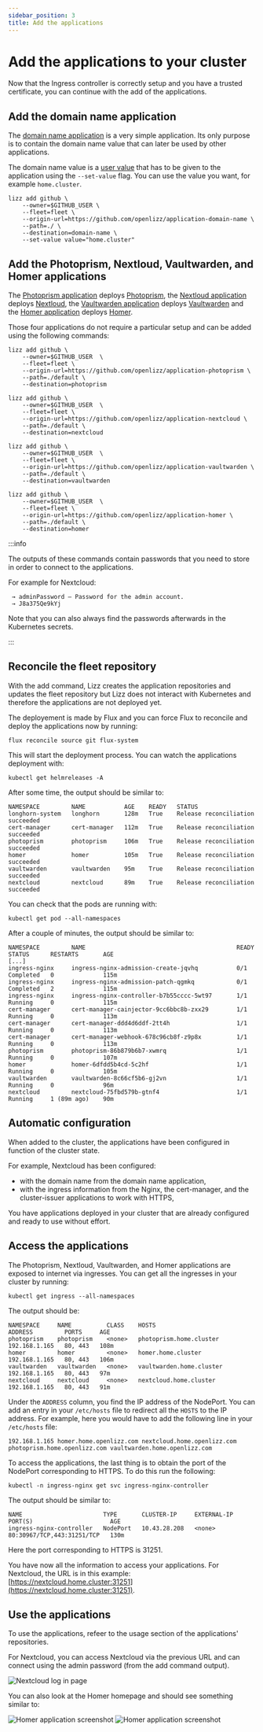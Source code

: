 ```yaml
---
sidebar_position: 3
title: Add the applications
---
```



# Add the applications to your cluster

Now that the Ingress controller is correctly setup and you have a trusted certificate, you can continue with the add of the applications.

## Add the domain name application

The [domain name application](https://github.com/Openlizz/application-domain-name) is a very simple application.
Its only purpose is to contain the domain name value that can later be used by other applications.

The domain name value is a [user value](../../concepts/values#user-value) that has to be given to the application using the `--set-value` flag.
You can use the value you want, for example `home.cluster`.

```
lizz add github \
    --owner=$GITHUB_USER \
    --fleet=fleet \
    --origin-url=https://github.com/openlizz/application-domain-name \
    --path=./ \
    --destination=domain-name \
    --set-value value="home.cluster"
```

## Add the Photoprism, Nextloud, Vaultwarden, and Homer applications

The [Photoprism application](https://github.com/Openlizz/application-photoprism/) deploys [Photoprism](https://photoprism.app/), the [Nextloud application](https://github.com/Openlizz/application-nextcloud) deploys [Nextloud](https://nextcloud.com/), the [Vaultwarden application](https://github.com/Openlizz/application-vaultwarden) deploys [Vaultwarden](https://github.com/dani-garcia/vaultwarden) and the [Homer application](https://github.com/Openlizz/application-homer) deploys [Homer](https://github.com/bastienwirtz/homer).

Those four applications do not require a particular setup and can be added using the following commands:

```
lizz add github \
    --owner=$GITHUB_USER  \
    --fleet=fleet \
    --origin-url=https://github.com/openlizz/application-photoprism \
    --path=./default \
    --destination=photoprism

lizz add github \
    --owner=$GITHUB_USER  \
    --fleet=fleet \
    --origin-url=https://github.com/openlizz/application-nextcloud \
    --path=./default \
    --destination=nextcloud

lizz add github \
    --owner=$GITHUB_USER  \
    --fleet=fleet \
    --origin-url=https://github.com/openlizz/application-vaultwarden \
    --path=./default \
    --destination=vaultwarden

lizz add github \
    --owner=$GITHUB_USER  \
    --fleet=fleet \
    --origin-url=https://github.com/openlizz/application-homer \
    --path=./default \
    --destination=homer
```

:::info

The outputs of these commands contain passwords that you need to store in order to connect to the applications.

For example for Nextcloud:

```
 → adminPassword — Password for the admin account.
 → J8a375Qe9kYj
```

Note that you can also always find the passwords afterwards in the Kubernetes secrets.

:::

## Reconcile the fleet repository

With the add command, Lizz creates the application repositories and updates the fleet repository but Lizz does not interact with Kubernetes and therefore the applications are not deployed yet.

The deployement is made by Flux and you can force Flux to reconcile and deploy the applications now by running:

```
flux reconcile source git flux-system
```

This will start the deployment process.
You can watch the applications deployment with:

```
kubectl get helmreleases -A
```

After some time, the output should be similar to:

```
NAMESPACE         NAME           AGE    READY   STATUS
longhorn-system   longhorn       128m   True    Release reconciliation succeeded
cert-manager      cert-manager   112m   True    Release reconciliation succeeded
photoprism        photoprism     106m   True    Release reconciliation succeeded
homer             homer          105m   True    Release reconciliation succeeded
vaultwarden       vaultwarden    95m    True    Release reconciliation succeeded
nextcloud         nextcloud      89m    True    Release reconciliation succeeded
```

You can check that the pods are running with:

```
kubectl get pod --all-namespaces
```

After a couple of minutes, the output should be similar to:

```
NAMESPACE         NAME                                           READY   STATUS      RESTARTS       AGE
[...]
ingress-nginx     ingress-nginx-admission-create-jqvhq           0/1     Completed   0              115m
ingress-nginx     ingress-nginx-admission-patch-qgmkq            0/1     Completed   2              115m
ingress-nginx     ingress-nginx-controller-b7b55cccc-5wt97       1/1     Running     0              115m
cert-manager      cert-manager-cainjector-9cc6bbc8b-zxx29        1/1     Running     0              113m
cert-manager      cert-manager-ddd4d6ddf-2tt4h                   1/1     Running     0              113m
cert-manager      cert-manager-webhook-678c96cb8f-z9p8x          1/1     Running     0              113m
photoprism        photoprism-86b879b6b7-xwmrq                    1/1     Running     0              107m
homer             homer-6dfdd5b4cd-5c2hf                         1/1     Running     0              105m
vaultwarden       vaultwarden-8c66cf5b6-gj2vn                    1/1     Running     0              96m
nextcloud         nextcloud-75fbd579b-gtnf4                      1/1     Running     1 (89m ago)    90m
```

## Automatic configuration

When added to the cluster, the applications have been configured in function of the cluster state.

For example, Nextcloud has been configured:

- with the domain name from the domain name application,
- with the ingress information from the Nginx, the cert-manager, and the cluster-issuer applications to work with HTTPS,

You have applications deployed in your cluster that are already configured and ready to use without effort.

## Access the applications

The Photoprism, Nextloud, Vaultwarden, and Homer applications are exposed to internet via ingresses.
You can get all the ingresses in your cluster by running:

```
kubectl get ingress --all-namespaces
```

The output should be:

```
NAMESPACE     NAME          CLASS    HOSTS                      ADDRESS         PORTS     AGE
photoprism    photoprism    <none>   photoprism.home.cluster    192.168.1.165   80, 443   108m
homer         homer         <none>   homer.home.cluster         192.168.1.165   80, 443   106m
vaultwarden   vaultwarden   <none>   vaultwarden.home.cluster   192.168.1.165   80, 443   97m
nextcloud     nextcloud     <none>   nextcloud.home.cluster     192.168.1.165   80, 443   91m
```

Under the `ADDRESS` column, you find the IP address of the NodePort.
You can add an entry in your `/etc/hosts` file to redirect all the `HOSTS` to the IP address.
For example, here you would have to add the following line in your `/etc/hosts` file:

```
192.168.1.165 homer.home.openlizz.com nextcloud.home.openlizz.com photoprism.home.openlizz.com vaultwarden.home.openlizz.com
```

To access the applications, the last thing is to obtain the port of the NodePort corresponding to HTTPS.
To do this run the following:

```
kubectl -n ingress-nginx get svc ingress-nginx-controller
```

The output should be similar to:

```
NAME                       TYPE       CLUSTER-IP     EXTERNAL-IP   PORT(S)                      AGE
ingress-nginx-controller   NodePort   10.43.28.208   <none>        80:30967/TCP,443:31251/TCP   130m
```

Here the port corresponding to HTTPS is 31251.

You have now all the information to access your applications. For Nextcloud, the URL is in this example: [https://nextcloud.home.cluster:31251](https://nextcloud.home.cluster:31251).

## Use the applications

To use the applications, refeer to the usage section of the applications' repositories.

For Nextcloud, you can access Nextcloud via the previous URL and can connect using the admin password (from the add command output).

![Nextcloud log in page](./img/applications/nextcloud.png)

You can also look at the Homer homepage and should see something similar to:

![Homer application screenshot](./img/applications/homer_dark.png#dark-mode-only)
![Homer application screenshot](./img/applications/homer_light.png#light-mode-only)
